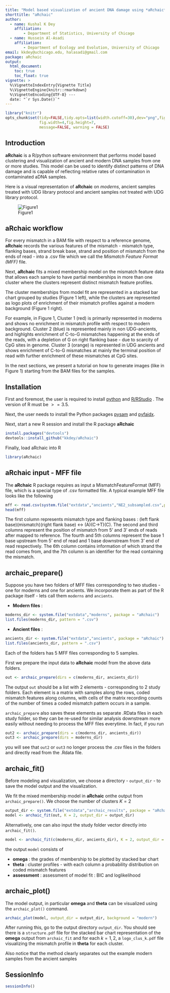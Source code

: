 ```yaml
---
title: "Model based visualization of ancient DNA damage using *aRchaic*"
shorttitle: "aRchaic"
author:
  - name: Kushal K Dey
    affiliation:
        - Department of Statistics, University of Chicago
  - name: Hussein Al-Asadi
    affiliation:
        - Department of Ecology and Evolution, University of Chicago 
email: kkdey@uchicago.edu, halasadi@gmail.com
package: aRchaic
output:
  html_document:
    toc: true
    toc_float: true
vignette: >
  %\VignetteIndexEntry{Vignette Title}
  %\VignetteEngine{knitr::rmarkdown}
  %\VignetteEncoding{UTF-8} ---
  date: "`r Sys.Date()`"
---
```


```r
library("knitr")
opts_chunk$set(tidy=FALSE,tidy.opts=list(width.cutoff=30),dev="png",fig.show="hide",
               fig.width=4,fig.height=7,
               message=FALSE, warning = FALSE)
```

## Introduction 

**aRchaic** is a R/python software environment that performs model based 
clustering and visualization of ancient and modern DNA samples from one or more 
studies. This model can be used to identify distinct patterns of DNA damage and
is capable of reflecting relative rates of contamination in contaminated aDNA
samples. 


Here is a visual representation of **aRchaic** on *moderns*, 
ancient samples treated with UDG library protocol and ancient samples not 
treated with UDG library protocol.

![Figure1](fig.001.png)

## aRchaic workflow

For every mismatch in a BAM file with respect to a reference genome, **aRchaic**
records the various features of the mismatch - mismatch type, flanking bases,
strand break base, strand and position of mismatch from the ends of read - into 
a .csv file which we call the *Mismatch Feature Format (MFF)* file. 

Next, **aRchaic** fits a mixed membership  model on the mismatch feature data 
that allows each sample to have partial memberships in more than one cluster 
where the clusters represent distinct mismatch feature profiles. 

The cluster memberships from model fit are represented in a stacked bar chart 
grouped by studies (Figure 1 left), while the clusters are represented as logo
plots of enrichment of their mismatch profiles against a modern background
(Figure 1 right).

For example, in Figure 1, Cluster 1 (red) is primarily represented in moderns
and shows no enrichment in mismatch profile with respect to modern 
background. Cluster 2 (blue) is represented mainly in non UDG-ancients, and 
highlghts enrichment of C-to-G mismatches happening at the ends of the reads,
with a depletion of G on right flanking base - due to scarcity of CpG sites in
genome.  Cluster 3 (orange) is represented in UDG ancients and shows enrichment
of C-to-G mismatches at mainly the terminal position of read with further
enrichment of these mismatches at CpG sites.


In the next sections, we present a tutorial on how to generate images  (like in
Figure 1) starting from the BAM files for the samples.

## Installation

First and foremost, the user is required to install 
[python](https://www.python.org/downloads/) and 
[R/RStudio](https://www.rstudio.com/) . The version of R must be $>=3.5$.

Next, the user needs to install the Python packages 
[pysam](http://pysam.readthedocs.io/en/latest/installation.html) and
[pyfaidx](https://pythonhosted.org/pyfaidx/#installation).

Next, start a new R session and install the R package **aRchaic**

```r
install.packages("devtools")
devtools::install_github("kkdey/aRchaic")
```

Finally, load aRchaic into R

```r
library(aRchaic)
```

## aRchaic input - MFF file

The **aRchaic** R package requires as input a MismatchFeatureFormat (MFF) file, which is
a special type of .csv formatted file. A typical example MFF file looks like the 
following 

```r
mff <- read.csv(system.file("extdata","ancients","NE2_subsampled.csv",package = "aRchaic"), header = FALSE)
head(mff)
```

The first column represents mismatch type and flanking bases :
(left flank base)(mismatch)(right flank base) <-> (A)(C->T)(C).
The second and third columns represent the position of mismatch from 5' and 3' ends
of reads after mapped to reference. The fourth and 5th columns represent the base
1 base upstream from 5' end of read and 1 base downstream from 3' end of read 
respectively. The 6th column contains information of which strand the read comes
from, and the 7th column is an identifier for the read containing the mismatch.

## archaic_prepare()

Suppose you have two folders of MFF files corresponding to two studies - one for moderns
and one for ancients. We incorporate them as part of the R package itself - lets call them
`moderns` and `ancients`.

- **Modern files** :

```r
moderns_dir <- system.file("extdata","moderns", package = "aRchaic")
list.files(moderns_dir, pattern = ".csv")
```

- **Ancient files** :

```r
ancients_dir <- system.file("extdata","ancients", package = "aRchaic")
list.files(ancients_dir, pattern = ".csv")
```

Each of the folders has 5 MFF files corresponding to 5 samples. 

First we prepare the input data to **aRchaic** model from the above data folders.

```r
out <- archaic_prepare(dirs = c(moderns_dir, ancients_dir))
```

The output `out` should be a list with 2 elements - corresponding to 2 study 
folders. Each element is a matrix with samples along the rows, coded 
mismatch features along columns, with cells of the matrix recording counts 
of the number of times a coded mismatch pattern occurs in a sample. 

`archaic_prepare` also saves these elements as separate .RData files in each 
study folder, so they can be re-used for similar analysis downstream more easily
without needing to process the MFF files everytime. In fact, if you run

```r
out2 <- archaic_prepare(dirs = c(moderns_dir, ancients_dir))
out3 <- archaic_prepare(dirs = moderns_dir)
```

you will see that `out2` or `out3` no longer process the .csv files in the folders
and directly read from the .Rdata file.


## archaic_fit() 

Before modeling and visualization, we choose a directory - `output_dir` -
to save the model output and the visualization.

We fit the mixed membership model in **aRchaic** onthe output from `archaic_prepare()`.
We choose the number of clusters $K=2$

```r
output_dir <- system.file("extdata","archaic_results", package = "aRchaic")
model <- archaic_fit(out, K = 2, output_dir = output_dir)
```


Alternatively, one can also input the study folder vector directly into 
`archaic_fit()`.

```r
model <- archaic_fit(c(moderns_dir, ancients_dir), K = 2, output_dir = output_dir) 
```

the output `model` consists of 

- **omega** : the grades of membership to be plotted by stacked bar chart
- **theta** : cluster profiles - with each column a probability distribution on
          coded mismatch features 
- **assessment** : assessment of model fit : BIC and loglikelihood


              
## archaic_plot()

The model output, in particular **omega** and **theta** can be visualized using 
the `archaic_plot()` command.

```r
archaic_plot(model, output_dir = output_dir, background = "modern")
```

After running this, go to the output directory `output_dir`. 
You should see there is a `structure.pdf` file for the stacked bar chart 
representation of the **omega** output from `archaic_fit` and for each 
$k=1,2$, a `logo_clus_k.pdf` file visualizing the mismatch profile in 
**theta** for each cluster. 

Also notice that the method clearly separates out the example modern samples 
from the ancient samples 


## SessionInfo

```r
sessionInfo()
```










